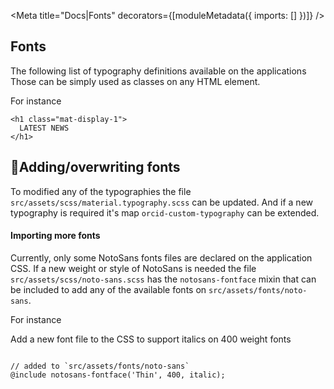 
<Meta title="Docs|Fonts" decorators={[moduleMetadata({ imports: [] })]} />

## Fonts

The following list of typography definitions available on the applications
Those can be simply used as classes on any HTML element.

<Story id="foundation-fonts--noto-sans" height="830px" />

For instance

```
<h1 class="mat-display-1">
  LATEST NEWS
</h1>
```

## 🔧Adding/overwriting fonts

To modified any of the typographies the file `src/assets/scss/material.typography.scss` can be updated.
And if a new typography is required it's map `orcid-custom-typography` can be extended.

#### Importing more fonts

Currently, only some NotoSans fonts files are declared on the application CSS.
If a new weight or style of NotoSans is needed the file `src/assets/scss/noto-sans.scss`
has the `notosans-fontface` mixin that can be included to add any of the available fonts on
`src/assets/fonts/noto-sans`.

For instance

Add a new font file to the CSS to support italics on 400 weight fonts

```

// added to `src/assets/fonts/noto-sans`
@include notosans-fontface('Thin', 400, italic);
```
